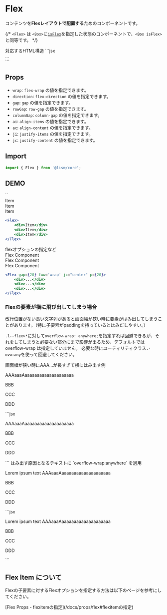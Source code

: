 
# Flex

コンテンツを**Flexレイアウトで配置する**ためのコンポーネントです。

{/* `<Flex>` は `<Box>`に[`isFlex`](/docs/layout-system/is-flex)を指定した状態のコンポーネントで、`<Box isFlex>`と同等です。 */}

<Demo>
	<Demo.Title>対応するHTML構造</Demo.Title>
	<Demo.Code>
	```jsx
	<div class="l--flex">...</div>
	```
	</Demo.Code>
</Demo>


## Props
- `wrap`: `flex-wrap` の値を指定できます。
- `direction`: `flex-direction` の値を指定できます。
- `gap`: `gap` の値を指定できます。
- `rowGap`: `row-gap` の値を指定できます。
- `columnGap`: `column-gap` の値を指定できます。
- `ai`: `align-items` の値を指定できます。
- `ac`: `align-content` の値を指定できます。
- `ji`: `justify-items` の値を指定できます。
- `jc`: `justify-content` の値を指定できます。

## Import

```js
import { Flex } from '@lism/core';
```


## DEMO

<Demo>
	<Demo.Title>`<Flex>`</Demo.Title>
	<Demo.Preview resize p={20}>
		<Flex lismState={["has--itemGuide"]}>
			<div>Item</div>
			<div>Item</div>
			<div>Item</div>
		</Flex>
	</Demo.Preview>
</Demo>

```jsx
<Flex>
	<div>Item</div>
	<div>Item</div>
	<div>Item</div>
</Flex>
```

<Demo>
	<Demo.Title>flexオプションの指定など</Demo.Title>
	<Demo.Preview resize p={20}>
		<Flex gap={30} fxw='wrap' jc="center" p={20} lismState={["has--itemGuide"]}>
			<div>Flex Component</div>
			<div>Flex Component</div>
			<div>Flex Component</div>
		</Flex>
	</Demo.Preview>
</Demo>

```jsx
<Flex gap={20} fxw='wrap' jc="center" p={20}>
	<div>...</div>
	<div>...</div>
	<div>...</div>
</Flex>
```




### Flexの要素が横に飛び出してしまう場合

改行位置がない長い文字列があると画面幅が狭い時に要素がはみ出してしまうことがあります。（特に子要素がpaddingを持っているとはみだしやすい。）

`.l--flex>*`に対して`overflow-wrap: anywhere;`を指定すれば回避できるが、それをしてしまうと必要ない部分にまで影響が出るため、デフォルトでは overflow-wrap は指定していません。
必要な時にユーティリティクラス`.-ovw:any`を使って回避してください。


<Demo>
	<Demo.Title>
		画面幅が狭い時にAAA...が長すぎて横にはみ出す例
	</Demo.Title>
	<Demo.Preview resize p={20}>
		<Flex fxw="nowrap" gap={20}>
			<p>AAAaaaAaaaaaaaaaaaaaaaaaaaa</p>
			<p>BBB</p>
			<p>CCC</p>
			<p>DDD</p>
		</Flex>
	</Demo.Preview>
	<Demo.Code>
		```jsx
		<Flex fxw="nowrap" gap={20}>
			<p>AAAaaaAaaaaaaaaaaaaaaaaaaaa</p>
			<p>BBB</p>
			<p>CCC</p>
			<p>DDD</p>
		</Flex>
		```
	</Demo.Code>
</Demo>

<Demo>
	<Demo.Title>
		はみ出す原因となるテキストに `overflow-wrap:anywhere` を適用
	</Demo.Title>
	<Demo.Preview resize p={20}>
			<Flex fxw="nowrap" gap={20}>
		<p className="-ovw:any">Lorem ipsum text AAAaaaAaaaaaaaaaaaaaaaaaaaa</p>
		<p>BBB</p>
		<p>CCC</p>
		<p>DDD</p>
	</Flex>
	</Demo.Preview>
	<Demo.Code>
		```jsx
		<Flex fxw="nowrap" gap={20}>
			<p className="-ovw:any">Lorem ipsum text AAAaaaAaaaaaaaaaaaaaaaaaaaa</p>
			<p>BBB</p>
			<p>CCC</p>
			<p>DDD</p>
		</Flex>
		```
	</Demo.Code>
</Demo>


## Flex Item について
Flexの子要素に対するFlexオプションを指定する方法は以下のページを参考にしてください。

<Reference>
[Flex Props - flexitemの指定](/docs/props/flex#flexitemの指定)
</Reference>


